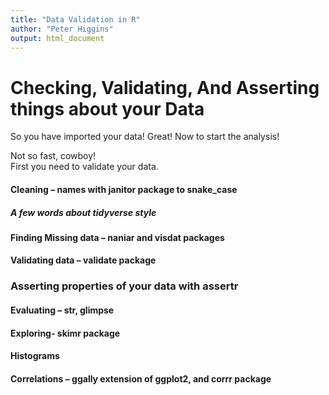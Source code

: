 ```yaml
---
title: "Data Validation in R"
author: "Peter Higgins"
output: html_document
---
```



# Checking, Validating, And Asserting things about your Data


So you have imported your data!
Great!
Now to start the analysis!    

Not so fast, cowboy!    
First you need to validate your data.

####	Cleaning – names with janitor package to snake_case

##### A few words about tidyverse style

####	Finding Missing data – naniar and visdat packages

####	Validating data – validate package

### Asserting properties of your data with assertr

####	Evaluating – str, glimpse

####	Exploring- skimr package

####	Histograms

####	Correlations – ggally extension of ggplot2, and corrr package
